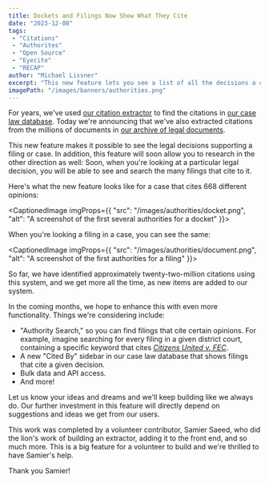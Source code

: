```yaml
---
title: Dockets and Filings Now Show What They Cite 
date: "2023-12-08"
tags:
 - "Citations"
 - "Authorites"
 - "Open Source"
 - "Eyecite"
 - "RECAP"
author: "Michael Lissner"
excerpt: "This new feature lets you see a list of all the decisions a case or filing has cited."
imagePath: "/images/banners/authorities.png"
---
```


<p class="lead">For years, we've used <a href="/open-source-tools#eyecite">our citation extractor</a> to find the citations in <a href="https://www.courtlistener.com/opinion/">our case law database</a>. Today we're announcing that we've also extracted citations from the millions of documents in <a href="https://www.courtlistener.com/recap">our archive of legal documents</a>.</p>

This new feature makes it possible to see the legal decisions supporting a filing or case. In addition, this feature will soon allow you to research in the other direction as well: Soon, when you're looking at a particular legal decision, you will be able to see and search the many filings that cite to it.

Here's what the new feature looks like for a case that cites 668 different opinions:

<CaptionedImage imgProps={{
  "src": "/images/authorities/docket.png",
  "alt": "A screenshot of the first several authorities for a docket"
}}></CaptionedImage>

When you're looking a filing in a case, you can see the same:

<CaptionedImage imgProps={{
  "src": "/images/authorities/document.png",
  "alt": "A screenshot of the first authorities for a filing"
}}></CaptionedImage>

So far, we have identified approximately twenty-two-million citations using this system, and we get more all the time, as new items are added to our system.

In the coming months, we hope to enhance this with even more functionality. Things we're considering include: 

 - "Authority Search," so you can find filings that cite certain opinions. For example, imagine searching for every filing in a given district court, containing a specific keyword that cites *[Citizens United v. FEC][1]*.
 - A new "Cited By" sidebar in our case law database that shows filings that cite a given decision.
 - Bulk data and API access.
 - And more! 
 
Let us know your ideas and dreams and we'll keep building like we always do. Our further investment in this feature will directly depend on suggestions and ideas we get from our users.    

This work was completed by a volunteer contributor, Samier Saeed, who did the lion's work of building an extractor, adding it to the front end, and so much more. This is a big feature for a volunteer to build and we're thrilled to have Samier's help. 

Thank you Samier!

[1]: https://www.courtlistener.com/opinion/1741/citizens-united-v-federal-election-commission/
[ra]: https://www.courtlistener.com/recap/
